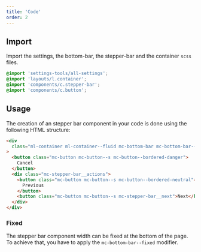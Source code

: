 ```yaml
---
title: 'Code'
order: 2
---
```


## Import

Import the settings, the bottom-bar, the stepper-bar and the container `scss` files.

```scss
@import 'settings-tools/all-settings';
@import 'layouts/l.container';
@import 'components/c.stepper-bar';
@import 'components/c.button';
```

## Usage

The creation of an stepper bar component in your code is done using the following HTML structure:

```html
<div
  class="ml-container ml-container--fluid mc-bottom-bar mc-bottom-bar--fixed mc-stepper-bar"
>
  <button class="mc-button mc-button--s mc-button--bordered-danger">
    Cancel
  </button>
  <div class="mc-stepper-bar__actions">
    <button class="mc-button mc-button--s mc-button--bordered-neutral">
      Previous
    </button>
    <button class="mc-button mc-button--s mc-stepper-bar__next">Next</button>
  </div>
</div>
```

<Story id="bottom-bars-stepper-bar--default" />

### Fixed

The stepper bar component width can be fixed at the bottom of the page.
To achieve that, you have to apply the `mc-bottom-bar--fixed` modifier.

<Story id="bottom-bars-stepper-bar--position-fixed-bottom" />
